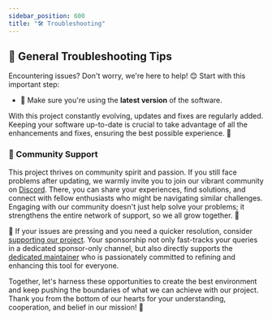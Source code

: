```yaml
---
sidebar_position: 600
title: "🛠️ Troubleshooting"
---
```


<TopBanners />

## 🌟 General Troubleshooting Tips

Encountering issues? Don't worry, we're here to help! 😊 Start with this important step:

- 🔄 Make sure you're using the **latest version** of the software.

With this project constantly evolving, updates and fixes are regularly added. Keeping your software up-to-date is crucial to take advantage of all the enhancements and fixes, ensuring the best possible experience. 🚀

### 🤝 Community Support

This project thrives on community spirit and passion. If you still face problems after updating, we warmly invite you to join our vibrant community on [Discord](https://discord.com/invite/5rJgQTnV4s). There, you can share your experiences, find solutions, and connect with fellow enthusiasts who might be navigating similar challenges. Engaging with our community doesn't just help solve your problems; it strengthens the entire network of support, so we all grow together. 🌱

🌟 If your issues are pressing and you need a quicker resolution, consider [supporting our project](/sponsorships). Your sponsorship not only fast-tracks your queries in a dedicated sponsor-only channel, but also directly supports the [dedicated maintainer](/mission) who is passionately committed to refining and enhancing this tool for everyone.

Together, let's harness these opportunities to create the best environment and keep pushing the boundaries of what we can achieve with our project. Thank you from the bottom of our hearts for your understanding, cooperation, and belief in our mission! 🙏